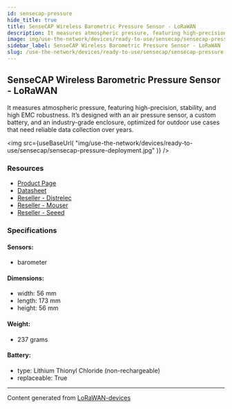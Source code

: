 ```yaml
---
id: sensecap-pressure
hide_title: true
title: SenseCAP Wireless Barometric Pressure Sensor - LoRaWAN
description: It measures atmospheric pressure, featuring high-precision, stability, and high EMC robustness. It’s designed with an air pressure sensor, a custom battery, and an industry-grade enclosure, optimized for outdoor use cases that need reliable data collection over years.
image: img/use-the-network/devices/ready-to-use/sensecap/sensecap-pressure-deployment.jpg
sidebar_label: SenseCAP Wireless Barometric Pressure Sensor - LoRaWAN
slug: /use-the-network/devices/ready-to-use/sensecap/sensecap-pressure
---
```



## SenseCAP Wireless Barometric Pressure Sensor - LoRaWAN

It measures atmospheric pressure, featuring high-precision, stability, and high EMC robustness. It’s designed with an air pressure sensor, a custom battery, and an industry-grade enclosure, optimized for outdoor use cases that need reliable data collection over years.

<img
src={useBaseUrl(
"img/use-the-network/devices/ready-to-use/sensecap/sensecap-pressure-deployment.jpg"
)}
/>

### Resources

- [Product Page](https://www.seeedstudio.com/LoRaWAN-Barometric-Pressure-Sensor-EU868-p-4309.html)
- [Datasheet](https://files.seeedstudio.com/products/317990687/res/LoRaWAN%20Gateway%20and%20Wireless%20Sensor%20Catalog-V1.6%20NEW.pdf)
- [Reseller - Distrelec](https://www.distrelec.nl/en/sensecap-lorawan-wireless-barometric-pressure-sensor-ip66-868mhz-seeed-studio-114991729/p/30167650?q=sensecap&pos=1&origPos=1&origPageSize=50&track=true)
- [Reseller - Mouser](https://www.mouser.com/new/seeed-studio/seeed-sensecap-lora-barometric-sensor/)
- [Reseller - Seeed](https://www.seeedstudio.com/LoRaWAN-Barometric-Pressure-Sensor-EU868-p-4309.html)

### Specifications

#### Sensors:
- barometer
#### Dimensions:
- width: 56 mm
- length: 173 mm
- height: 56 mm
#### Weight: 
- 237 grams
#### Battery: 
- type: Lithium Thionyl Chloride (non-rechargeable)
- replaceable: True



---
Content generated from [LoRaWAN-devices](https://github.com/TheThingsNetwork/lorawan-devices)